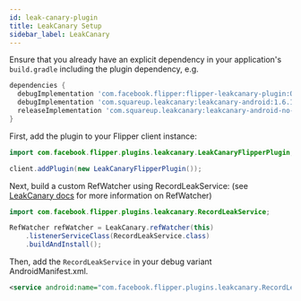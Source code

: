 ```yaml
---
id: leak-canary-plugin
title: LeakCanary Setup
sidebar_label: LeakCanary
---
```


Ensure that you already have an explicit dependency in your application's
`build.gradle` including the plugin dependency, e.g.

```groovy
dependencies {
  debugImplementation 'com.facebook.flipper:flipper-leakcanary-plugin:0.55.0'
  debugImplementation 'com.squareup.leakcanary:leakcanary-android:1.6.1'
  releaseImplementation 'com.squareup.leakcanary:leakcanary-android-no-op:1.6.1'
}
```

First, add the plugin to your Flipper client instance:
```java
import com.facebook.flipper.plugins.leakcanary.LeakCanaryFlipperPlugin;

client.addPlugin(new LeakCanaryFlipperPlugin());
```

Next, build a custom RefWatcher using RecordLeakService: (see [LeakCanary docs](https://github.com/square/leakcanary/wiki/Customizing-LeakCanary#uploading-to-a-server) for more information on RefWatcher)
```java
import com.facebook.flipper.plugins.leakcanary.RecordLeakService;

RefWatcher refWatcher = LeakCanary.refWatcher(this)
    .listenerServiceClass(RecordLeakService.class)
    .buildAndInstall();
```


Then, add the `RecordLeakService` in your debug variant AndroidManifest.xml.

```xml
<service android:name="com.facebook.flipper.plugins.leakcanary.RecordLeakService" />
```
